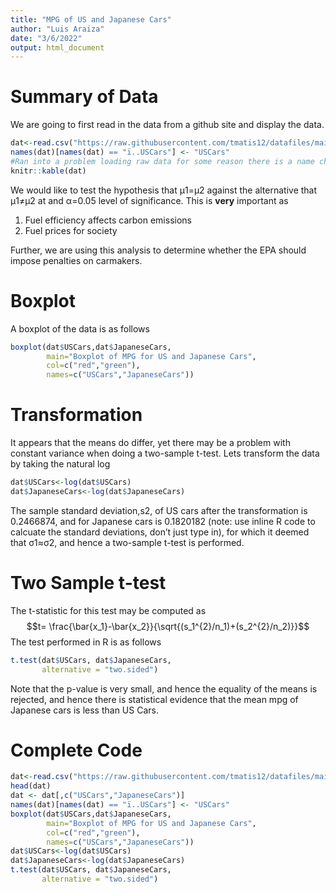 ---
title: "MPG of US and Japanese Cars"
author: "Luis Araiza"
date: "3/6/2022"
output: html_document
---

# Summary of Data

We are going to first read in the data from a github site and display the data.
```{r}
dat<-read.csv("https://raw.githubusercontent.com/tmatis12/datafiles/main/US_Japanese_Cars.csv")
names(dat)[names(dat) == "ï..USCars"] <- "USCars"
#Ran into a problem loading raw data for some reason there is a name change when importing
knitr::kable(dat)

```

We would like to test the hypothesis that μ1=μ2 against the alternative that μ1≠μ2 at and α=0.05 level of significance. This is **very** important as

1. Fuel efficiency affects carbon emissions
2. Fuel prices for society

Further, we are using this analysis to determine whether the EPA should impose penalties on carmakers.

# Boxplot
A boxplot of the data is as follows
```{r}
boxplot(dat$USCars,dat$JapaneseCars,
        main="Boxplot of MPG for US and Japanese Cars",
        col=c("red","green"),
        names=c("USCars","JapaneseCars"))
```

# Transformation
It appears that the means do differ, yet there may be a problem with constant variance when doing a two-sample t-test. Lets transform the data by taking the natural log
```{r}
dat$USCars<-log(dat$USCars)
dat$JapaneseCars<-log(dat$JapaneseCars)
```
The sample standard deviation,s2, of US cars after the transformation is 0.2466874, and for Japanese cars is 0.1820182 (note: use inline R code to calcuate the standard deviations, don’t just type in), for which it deemed that σ1≈σ2, and hence a two-sample t-test is performed.

# Two Sample t-test
The t-statistic for this test may be computed as
$$t= \frac{\bar{x_1}-\bar{x_2}}{\sqrt{(s_1^{2}/n_1)+(s_2^{2}/n_2)}}$$
The test performed in R is as follows
```{r}
t.test(dat$USCars, dat$JapaneseCars,
       alternative = "two.sided")
```

Note that the p-value is very small, and hence the equality of the means is rejected, and hence there is statistical evidence that the mean mpg of Japanese cars is less than US Cars.

# Complete Code

```{r eval=FALSE}
dat<-read.csv("https://raw.githubusercontent.com/tmatis12/datafiles/main/US_Japanese_Cars.csv")
head(dat)
dat <- dat[,c("USCars","JapaneseCars")]
names(dat)[names(dat) == "ï..USCars"] <- "USCars"
boxplot(dat$USCars,dat$JapaneseCars,
        main="Boxplot of MPG for US and Japanese Cars",
        col=c("red","green"),
        names=c("USCars","JapaneseCars"))
dat$USCars<-log(dat$USCars)
dat$JapaneseCars<-log(dat$JapaneseCars)
t.test(dat$USCars, dat$JapaneseCars,
       alternative = "two.sided")
```

